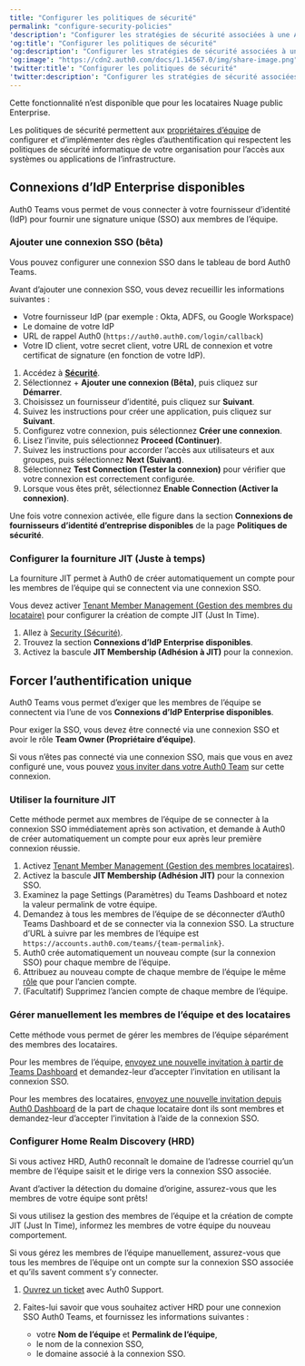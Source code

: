 ```yaml
---
title: "Configurer les politiques de sécurité"
permalink: "configure-security-policies"
'description': "Configurer les stratégies de sécurité associées à une Auth0 team."
'og:title': "Configurer les politiques de sécurité"
'og:description': "Configurer les stratégies de sécurité associées à une Auth0 team."
'og:image': "https://cdn2.auth0.com/docs/1.14567.0/img/share-image.png"
'twitter:title': "Configurer les politiques de sécurité"
'twitter:description': "Configurer les stratégies de sécurité associées à une Auth0 team."
---
```


<Callout icon="file-lines" color="#0EA5E9" iconType="regular">

Cette fonctionnalité n’est disponible que pour les locataires Nuage public Enterprise.

</Callout>

Les politiques de sécurité permettent aux [propriétaires d’équipe](/docs/fr-ca/get-started/auth0-teams/team-member-management) de configurer et d’implémenter des règles d’authentification qui respectent les politiques de sécurité informatique de votre organisation pour l’accès aux systèmes ou applications de l’infrastructure.

## Connexions d’IdP Enterprise disponibles

Auth0 Teams vous permet de vous connecter à votre fournisseur d’identité (<Tooltip href="/docs/fr-ca/glossary?term=idp" tip="Fournisseur d’identité (IdP)
Service de stockage et de gestion des identités numériques." cta="Voir le glossaire">IdP</Tooltip>) pour fournir une signature unique (<Tooltip href="/docs/fr-ca/glossary?term=single-sign-on" tip="Authentification unique (SSO)
Service qui, après qu’un utilisateur se soit connecté à une application, le connecte automatiquement à d’autres applications." cta="Voir le glossaire">SSO</Tooltip>) aux membres de l’équipe.

### Ajouter une connexion SSO (bêta)

Vous pouvez configurer une connexion SSO dans le tableau de bord Auth0 Teams.

<Callout icon="file-lines" color="#0EA5E9" iconType="regular">

Avant d’ajouter une connexion SSO, vous devez recueillir les informations suivantes :

* Votre fournisseur IdP (par exemple : Okta, ADFS, ou Google Workspace)
* Le domaine de votre IdP
* URL de rappel Auth0 (`https://auth0.auth0.com/login/callback`)
* Votre ID client, votre secret client, votre URL de connexion et votre certificat de signature (en fonction de votre IdP).

</Callout>

1. Accédez à [**Sécurité**](https://accounts.auth0.com/teams/#/security-policies).
2. Sélectionnez + **Ajouter une connexion (Bêta)**, puis cliquez sur **Démarrer**.
3. Choisissez un fournisseur d’identité, puis cliquez sur **Suivant**.
4. Suivez les instructions pour créer une application, puis cliquez sur **Suivant**.
5. Configurez votre connexion, puis sélectionnez **Créer une connexion**.
6. Lisez l’invite, puis sélectionnez **Proceed (Continuer)**.
7. Suivez les instructions pour accorder l’accès aux utilisateurs et aux groupes, puis sélectionnez **Next (Suivant)**.
8. Sélectionnez **Test Connection (Tester la connexion)** pour vérifier que votre connexion est correctement configurée.
9. Lorsque vous êtes prêt, sélectionnez **Enable Connection (Activer la connexion)**.

Une fois votre connexion activée, elle figure dans la section **Connexions de fournisseurs d’identité d’entreprise disponibles** de la page **Politiques de sécurité**.

### Configurer la fourniture JIT (Juste à temps)

La fourniture JIT permet à Auth0 de créer automatiquement un compte pour les membres de l’équipe qui se connectent via une connexion SSO.

<Callout icon="file-lines" color="#0EA5E9" iconType="regular">

Vous devez activer [Tenant Member Management (Gestion des membres du locataire)](/docs/fr-ca/get-started/auth0-teams/tenant-member-management) pour configurer la création de compte JIT (Just In Time).

</Callout>

1. Allez à [Security (Sécurité)](https://accounts.auth0.com/teams/#/security-policies).
2. Trouvez la section **Connexions d’IdP Enterprise disponibles**.
3. Activez la bascule **JIT Membership (Adhésion à JIT)** pour la connexion.

## Forcer l’authentification unique

Auth0 Teams vous permet d’exiger que les membres de l’équipe se connectent via l’une de vos **Connexions d’IdP Enterprise disponibles**.

<Callout icon="file-lines" color="#0EA5E9" iconType="regular">

Pour exiger la SSO, vous devez être connecté via une connexion SSO et avoir le rôle **Team Owner (Propriétaire d’équipe)**.

Si vous n’êtes pas connecté via une connexion SSO, mais que vous en avez configuré une, vous pouvez [vous inviter dans votre Auth0 Team](/docs/fr-ca/get-started/auth0-teams/team-member-management) sur cette connexion.

</Callout>

### Utiliser la fourniture JIT

Cette méthode permet aux membres de l’équipe de se connecter à la connexion SSO immédiatement après son activation, et demande à Auth0 de créer automatiquement un compte pour eux après leur première connexion réussie.

1. Activez [Tenant Member Management (Gestion des membres locataires)](/docs/fr-ca/get-started/auth0-teams/tenant-member-management).
2. Activez la bascule **JIT Membership (Adhésion JIT)** pour la connexion SSO.
3. Examinez la page Settings (Paramètres) du Teams Dashboard et notez la valeur permalink de votre équipe.
4. Demandez à tous les membres de l’équipe de se déconnecter d’Auth0 Teams Dashboard et de se connecter via la connexion SSO. La structure d’URL à suivre par les membres de l’équipe est `https://accounts.auth0.com/teams/{team-permalink}`.
5. Auth0 crée automatiquement un nouveau compte (sur la connexion SSO) pour chaque membre de l’équipe.
6. Attribuez au nouveau compte de chaque membre de l’équipe le même [rôle](/docs/fr-ca/get-started/auth0-teams/team-member-management) que pour l’ancien compte.
7. (Facultatif) Supprimez l’ancien compte de chaque membre de l’équipe.

### Gérer manuellement les membres de l’équipe et des locataires

Cette méthode vous permet de gérer les membres de l’équipe séparément des membres des locataires.

Pour les membres de l’équipe, [envoyez une nouvelle invitation à partir de Teams Dashboard](/docs/fr-ca/get-started/auth0-teams/team-member-management) et demandez-leur d’accepter l’invitation en utilisant la connexion SSO.

Pour les membres des locataires, [envoyez une nouvelle invitation depuis Auth0 Dashboard](/docs/fr-ca/get-started/manage-dashboard-access/add-dashboard-users) de la part de chaque locataire dont ils sont membres et demandez-leur d’accepter l’invitation à l’aide de la connexion SSO.

### Configurer Home Realm Discovery (HRD)

Si vous activez HRD, Auth0 reconnaît le domaine de l’adresse courriel qu’un membre de l’équipe saisit et le dirige vers la connexion SSO associée.

<Warning>

Avant d’activer la détection du domaine d’origine, assurez-vous que les membres de votre équipe sont prêts!

Si vous utilisez la gestion des membres de l’équipe et la création de compte JIT (Just In Time), informez les membres de votre équipe du nouveau comportement.

Si vous gérez les membres de l’équipe manuellement, assurez-vous que tous les membres de l’équipe ont un compte sur la connexion SSO associée et qu’ils savent comment s’y connecter.

</Warning>

1. [Ouvrez un ticket](https://support.auth0.com) avec Auth0 Support.
2. Faites-lui savoir que vous souhaitez activer HRD pour une connexion SSO Auth0 Teams, et fournissez les informations suivantes :

   * votre **Nom de l’équipe** et **Permalink de l’équipe**,
   * le nom de la connexion SSO,
   * le domaine associé à la connexion SSO.
